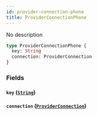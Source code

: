 ```yaml
---
id: provider-connection-phone
title: ProviderConnectionPhone
---
```


No description

```graphql
type ProviderConnectionPhone {
  key: String
  connection: ProviderConnection
}
```

### Fields

#### `key` ([`String`](/v1/scalars/string))

#### `connection` ([`ProviderConnection`](/v1/objects/provider-connection))
